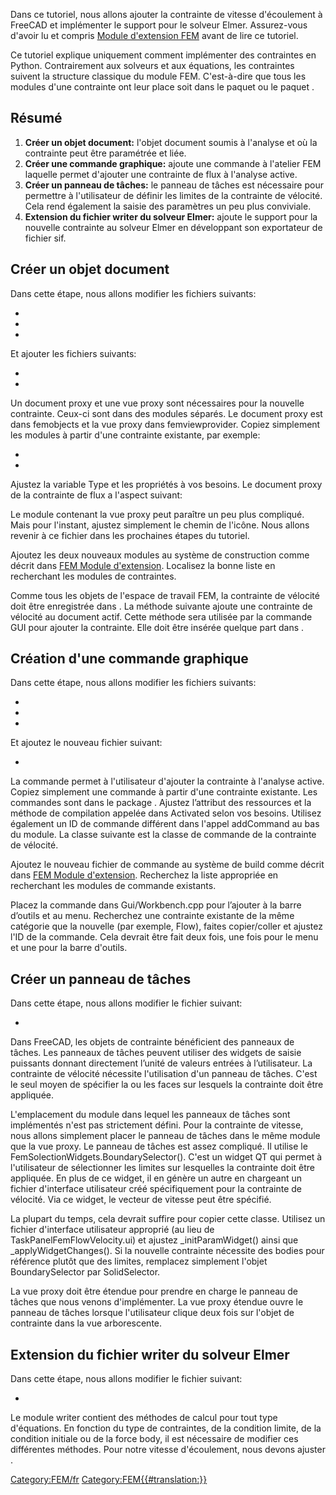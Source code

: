 <languages/>

{{TutorialInfo/fr
|Topic=Ajouter des contraintes FEM
|Level=
|Time=
|Author=[[User:M42kus|M42kus]]
|FCVersion=
|Files=
}}

<span id="Introduction"></span>
[[Category:FEM/fr]]

Dans ce tutoriel, nous allons ajouter la contrainte de vitesse d'écoulement à FreeCAD et implémenter le support pour le solveur Elmer. Assurez-vous d'avoir lu et compris [[Extend_FEM_Module/fr|Module d'extension FEM]] avant de lire ce tutoriel.

Ce tutoriel explique uniquement comment implémenter des contraintes en Python. Contrairement aux solveurs et aux équations, les contraintes suivent la structure classique du module FEM. C'est-à-dire que tous les modules d'une contrainte ont leur place soit dans le paquet {{Incode|femobjects}} ou le paquet {{Incode|femviewprovider}}.

<span id="Summary"></span>
== Résumé ==

# '''Créer un objet document:''' l'objet document soumis à l'analyse et où la contrainte peut être paramétrée et liée.
# '''Créer une commande graphique:''' ajoute une commande à l'atelier FEM laquelle permet d'ajouter une contrainte de flux à l'analyse active.
# '''Créer un panneau de tâches:''' le panneau de tâches est nécessaire pour permettre à l'utilisateur de définir les limites de la contrainte de vélocité. Cela rend également la saisie des paramètres un peu plus conviviale.
# '''Extension du fichier writer du solveur Elmer:''' ajoute le support pour la nouvelle contrainte au solveur Elmer en développant son exportateur de fichier sif.

<span id="Create_document_object"></span>
== Créer un objet document ==

Dans cette étape, nous allons modifier les fichiers suivants:
* {{FileName|src/Mod/Fem/CMakeLists.txt}}
* {{FileName|src/Mod/Fem/App/CMakeLists.txt}}
* {{FileName|src/Mod/Fem/ObjectsFem.py}}

Et ajouter les fichiers suivants:
* {{FileName|src/Mod/Fem/femobjects/constraint_flowvelocity.py}}
* {{FileName|src/Mod/Fem/femviewprovider/view_constraint_flowvelocity.py}}

Un document proxy et une vue proxy sont nécessaires pour la nouvelle contrainte. Ceux-ci sont dans des modules séparés. Le document proxy est dans femobjects et la vue proxy dans femviewprovider. Copiez simplement les modules à partir d'une contrainte existante, par exemple:
* {{FileName|femobjects/constraint_selfweight.py}}
* {{FileName|femviewprovider/view_constraint_selfweight.py}}

Ajustez la variable Type et les propriétés à vos besoins. Le document proxy de la contrainte de flux a l'aspect suivant:

{{Code|code=
class Proxy(FemConstraint.Proxy):
    Type = "Fem::ConstraintFlowVelocity"
    def __init__(self, obj):
        super(Proxy, self).__init__(obj)
        obj.addProperty(
            "App::PropertyFloat", "VelocityX",
            "Parameter", "Body heat flux")
        obj.addProperty(
            "App::PropertyBool", "VelocityXEnabled",
            "Parameter", "Body heat flux")
        obj.addProperty(
            "App::PropertyFloat", "VelocityY",
            "Parameter", "Body heat flux")
        obj.addProperty(
            "App::PropertyBool", "VelocityYEnabled",
            "Parameter", "Body heat flux")
        obj.addProperty(
            "App::PropertyFloat", "VelocityZ",
            "Parameter", "Body heat flux")
        obj.addProperty(
            "App::PropertyBool", "VelocityZEnabled",
            "Parameter", "Body heat flux")
        obj.addProperty(
            "App::PropertyBool", "NormalToBoundary",
            "Parameter", "Body heat flux")
}}

Le module contenant la vue proxy peut paraître un peu plus compliqué. Mais pour l'instant, ajustez simplement le chemin de l'icône. Nous allons revenir à ce fichier dans les prochaines étapes du tutoriel.

{{Code|code=
class ViewProxy(FemConstraint.ViewProxy):
    def getIcon(self):
        return ":/icons/fem-constraint-flow-velocity.svg"
}}

<div class="mw-translate-fuzzy">
Ajoutez les deux nouveaux modules au système de construction comme décrit dans [[Extend_FEM_Module/fr|FEM Module d'extension]]. Localisez la bonne liste en recherchant les modules de contraintes.
</div>

Comme tous les objets de l'espace de travail FEM, la contrainte de vélocité doit être enregistrée dans {{Incode|ObjectsFem.py}}. La méthode suivante ajoute une contrainte de vélocité au document actif. Cette méthode sera utilisée par la commande GUI pour ajouter la contrainte. Elle doit être insérée quelque part dans {{Incode|ObjectsFem.py}}.

{{Code|code=
def makeConstraintFlowVelocity(name="FlowVelocity"):
    obj = FreeCAD.ActiveDocument.addObject("Fem::ConstraintPython", name)
    import femobjects.constraint_flowvelocity
    femobjects.constraint_flowvelocity.Proxy(obj)
    if FreeCAD.GuiUp:
        import femviewprovider.view_constraint_flowvelocity
        femviewprovider.view_constraint_flowvelocity.ViewProxy(obj.ViewObject)
    return obj
}}

<span id="Create_GUI_command"></span>
== Création d'une commande graphique ==

Dans cette étape, nous allons modifier les fichiers suivants:
* {{FileName|src/Mod/Fem/CMakeLists.txt}}
* {{FileName|src/Mod/Fem/App/CMakeLists.txt}}
* {{FileName|src/Mod/Fem/Gui/Workbench.cpp}}

Et ajoutez le nouveau fichier suivant:
* {{FileName|src/Mod/Fem/femobjects/constraint_flowvelocity.py}}

La commande permet à l'utilisateur d'ajouter la contrainte à l'analyse active. Copiez simplement une commande à partir d'une contrainte existante. Les commandes sont dans le package {{Incode|femviewprovider}}. Ajustez l’attribut des ressources et la méthode de compilation appelée dans Activated selon vos besoins. Utilisez également un ID de commande différent dans l'appel addCommand au bas du module. La classe suivante est la classe de commande de la contrainte de vélocité.

{{Code|code=
class Command(FemCommands.FemCommands):

    def __init__(self):
        super(Command, self).__init__()
        self.resources = {
            'Pixmap': 'fem-constraint-flow-velocity',
            'MenuText': QtCore.QT_TRANSLATE_NOOP(
                "FEM_ConstraintFlowVelocity",
                "Constraint Velocity"),
            'ToolTip': QtCore.QT_TRANSLATE_NOOP(
                "FEM_ConstraintFlowVelocity",
                "Creates a FEM constraint body heat flux")}
        self.is_active = 'with_analysis'

    def Activated(self):
        App.ActiveDocument.openTransaction(
            "Create FemConstraintFlowVelocity")
        Gui.addModule("ObjectsFem")
        Gui.doCommand(
            "FemGui.getActiveAnalysis().Member += "
            "[ObjectsFem.makeConstraintFlowVelocity()]")

Gui.addCommand('FEM_AddConstraintFlowVelocity', Command())
}}

<div class="mw-translate-fuzzy">
Ajoutez le nouveau fichier de commande au système de build comme décrit dans [[Extend_FEM_Module/fr|FEM Module d'extension]]. Recherchez la liste appropriée en recherchant les modules de commande existants.
</div>

Placez la commande dans Gui/Workbench.cpp pour l’ajouter à la barre d’outils et au menu. Recherchez une contrainte existante de la même catégorie que la nouvelle (par exemple, Flow), faites copier/coller et ajustez l'ID de la commande. Cela devrait être fait deux fois, une fois pour le menu et une pour la barre d'outils.

<span id="Create_a_task_panel"></span>
== Créer un panneau de tâches ==

Dans cette étape, nous allons modifier le fichier suivant:
* {{FileName|src/Mod/Fem/femviewprovider/view_constraint_flowvelocity.py}}

Dans FreeCAD, les objets de contrainte bénéficient des panneaux de tâches. Les panneaux de tâches peuvent utiliser des widgets de saisie puissants donnant directement l’unité de valeurs entrées à l’utilisateur. La contrainte de vélocité nécessite l'utilisation d'un panneau de tâches. C'est le seul moyen de spécifier la ou les faces sur lesquels la contrainte doit être appliquée.

L'emplacement du module dans lequel les panneaux de tâches sont implémentés n'est pas strictement défini. Pour la contrainte de vitesse, nous allons simplement placer le panneau de tâches dans le même module que la vue proxy. Le panneau de tâches est assez compliqué. Il utilise le FemSolectionWidgets.BoundarySelector(). C'est un widget QT qui permet à l'utilisateur de sélectionner les limites sur lesquelles la contrainte doit être appliquée. En plus de ce widget, il en génère un autre en chargeant un fichier d'interface utilisateur créé spécifiquement pour la contrainte de vélocité. Via ce widget, le vecteur de vitesse peut être spécifié.

La plupart du temps, cela devrait suffire pour copier cette classe. Utilisez un fichier d'interface utilisateur approprié (au lieu de TaskPanelFemFlowVelocity.ui) et ajustez _initParamWidget() ainsi que _applyWidgetChanges(). Si la nouvelle contrainte nécessite des bodies pour référence plutôt que des limites, remplacez simplement l'objet BoundarySelector par SolidSelector.

{{Code|code=
class _TaskPanel(object):

    def __init__(self, obj):
        self._obj = obj
        self._refWidget = FemSelectionWidgets.BoundarySelector()
        # self._refWidget = FemSelectionWidgets.SolidSelector()
        self._refWidget.setReferences(obj.References)
        self._paramWidget = Gui.PySideUic.loadUi(
            App.getHomePath() + "Mod/Fem/femviewprovider/TaskPanelFemFlowVelocity.ui")
        self._initParamWidget()
        self.form = [self._refWidget, self._paramWidget]
        analysis = FemMisc.findAnalysisOfMember(obj)
        self._mesh = FemMisc.getSingleMember(analysis, "Fem::FemMeshObject")
        self._part = self._mesh.Part if self._mesh is not None else None
        self._partVisible = None
        self._meshVisible = None

    def open(self):
        if self._mesh is not None and self._part is not None:
            self._meshVisible = self._mesh.ViewObject.isVisible()
            self._partVisible = self._part.ViewObject.isVisible()
            self._mesh.ViewObject.hide()
            self._part.ViewObject.show()

    def reject(self):
        self._restoreVisibility()
        return True

    def accept(self):
        if self._obj.References != self._refWidget.references():
            self._obj.References = self._refWidget.references()
        self._applyWidgetChanges()
        self._obj.Document.recompute()
        self._restoreVisibility()
        return True

    def _restoreVisibility(self):
        if self._mesh is not None and self._part is not None:
            if self._meshVisible:
                self._mesh.ViewObject.show()
            else:
                self._mesh.ViewObject.hide()
            if self._partVisible:
                self._part.ViewObject.show()
            else:
                self._part.ViewObject.hide()

    def _initParamWidget(self):
        unit = "m/s"
        self._paramWidget.velocityXTxt.setText(
            str(self._obj.VelocityX) + unit)
        self._paramWidget.velocityYTxt.setText(
            str(self._obj.VelocityY) + unit)
        self._paramWidget.velocityZTxt.setText(
            str(self._obj.VelocityZ) + unit)
        self._paramWidget.velocityXBox.setChecked(
            not self._obj.VelocityXEnabled)
        self._paramWidget.velocityYBox.setChecked(
            not self._obj.VelocityYEnabled)
        self._paramWidget.velocityZBox.setChecked(
            not self._obj.VelocityZEnabled)
        self._paramWidget.normalBox.setChecked(
            self._obj.NormalToBoundary)

    def _applyWidgetChanges(self):
        unit = "m/s"
        self._obj.VelocityXEnabled = \
            not self._paramWidget.velocityXBox.isChecked()
        if self._obj.VelocityXEnabled:
            quantity = Units.Quantity(self._paramWidget.velocityXTxt.text())
            self._obj.VelocityX = float(quantity.getValueAs(unit))
        self._obj.VelocityYEnabled = \
            not self._paramWidget.velocityYBox.isChecked()
        if self._obj.VelocityYEnabled:
            quantity = Units.Quantity(self._paramWidget.velocityYTxt.text())
            self._obj.VelocityY = float(quantity.getValueAs(unit))
        self._obj.VelocityZEnabled = \
            not self._paramWidget.velocityZBox.isChecked()
        if self._obj.VelocityZEnabled:
            quantity = Units.Quantity(self._paramWidget.velocityZTxt.text())
            self._obj.VelocityZ = float(quantity.getValueAs(unit))
        self._obj.NormalToBoundary = self._paramWidget.normalBox.isChecked()
}}

La vue proxy doit être étendue pour prendre en charge le panneau de tâches que nous venons d'implémenter. La vue proxy étendue ouvre le panneau de tâches lorsque l'utilisateur clique deux fois sur l'objet de contrainte dans la vue arborescente.

{{Code|code=
class ViewProxy(FemConstraint.ViewProxy):

    def getIcon(self):
        return ":/icons/fem-constraint-flow-velocity.svg"

    def setEdit(self, vobj, mode=0):
        task = _TaskPanel(vobj.Object)
        Gui.Control.showDialog(task)

    def unsetEdit(self, vobj, mode=0):
        Gui.Control.closeDialog()

    def doubleClicked(self, vobj):
        if Gui.Control.activeDialog():
            Gui.Control.closeDialog()
        Gui.ActiveDocument.setEdit(vobj.Object.Name)
        return True
}}

<span id="Extend_Elmer&#039;s_writer"></span>
== Extension du fichier writer du solveur Elmer ==

Dans cette étape, nous allons modifier le fichier suivant:
* {{FileName|src/Mod/Fem/femsolver/elmer/writer.py}}

Le module writer contient des méthodes de calcul pour tout type d'équations. En fonction du type de contraintes, de la condition limite, de la condition initiale ou de la force body, il est nécessaire de modifier ces différentes méthodes. Pour notre vitesse d'écoulement, nous devons ajuster {{Incode|_handleFlowBndConditions(...)}}.

{{Code|code=
def _handleFlowBndConditions(self):
    for obj in self._getMember("Fem::ConstraintFlowVelocity"):
        if obj.References:
            for name in obj.References[0][1]:
                if obj.VelocityXEnabled:
                    velocity = getFromUi(obj.VelocityX, "m/s", "L/T")
                    self._boundary(name, "Velocity 1", velocity)
                if obj.VelocityYEnabled:
                    velocity = getFromUi(obj.VelocityY, "m/s", "L/T")
                    self._boundary(name, "Velocity 2", velocity)
                if obj.VelocityZEnabled:
                    velocity = getFromUi(obj.VelocityZ, "m/s", "L/T")
                    self._boundary(name, "Velocity 3", velocity)
                if obj.NormalToBoundary:
                    self._boundary(name, "Normal-Tangential Velocity", True)
            self._handled(obj)
}}


[[Category:FEM{{#translation:}}]]